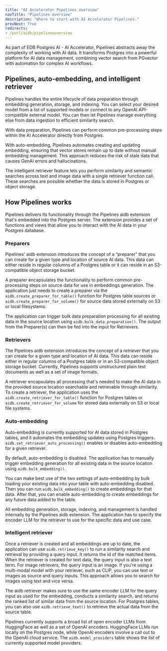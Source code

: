 ```yaml
---
title: "AI Accelerator Pipelines overview"
navTitle: "Pipelines overview"
description: "Where to start with AI Accelerator Pipelines."
prevNext: True
redirects:
- /purl/aidb/pipelinesoverview
---
```


As part of EDB Postgres AI - AI Accelerator, Pipelines abstracts away the complexity of working with AI data. It transforms Postgres into a powerful platform for AI data management, combining vector search from PGvector with automation for complex AI workflows.

## Pipelines, auto-embedding, and intelligent retriever

Pipelines handles the entire lifecycle of data preparation through embedding generation, storage, and indexing. You can select your desired model from a list of supported models or connect to any OpenAI API-compatible external model. You can then let Pipelines manage everything else from data ingestion to efficient similarity search.

With data preparation, Pipelines can perform common pre-processing steps within the AI Accelerator directly from Postgres.

With auto-embedding, Pipelines automates creating and updating embedding, ensuring that vector stores remain up to date without manual embedding management. This approach reduces the risk of stale data that causes GenAI errors and hallucinations.

The intelligent retriever feature lets you perform similarity and semantic searches across text and image data with a single retriever function call. These searches are possible whether the data is stored in Postgres or object storage.

## How Pipelines works

Pipelines delivers its functionality through the Pipelines aidb extension that's embedded into the Postgres server. The extension provides a set of functions and views that allow you to interact with the AI data in your Postgres database.

### Preparers

Pipelines' aidb extension introduces the concept of a “preparer” that you can create for a given type and location of source AI data. This data can either reside in regular columns of a Postgres table or it can reside in an S3-compatible object storage bucket.

A preparer encapsulates the functionality to perform common pre-processing steps on source data for use in embeddings generation. The application just needs to create a preparer via the `aidb.create_preparer_for_table()` function for Postgres table sources or `aidb.create_preparer_for_volume()` for source data stored externally on S3 or local filesystems.

The application can trigger bulk data preparation processing for all existing data in the source location using `aidb.bulk_data_preparation()`. The output from the Preparer(s) can then be fed into the input for Retrievers.

### Retrievers

The Pipelines aidb extension introduces the concept of a *retriever* that you can create for a given type and location of AI data. This data can reside either in regular columns of a Postgres table or in an S3-compatible object storage bucket. Currently, Pipelines supports unstructured plain text documents as well as a set of image formats.

A retriever encapsulates all processing that's needed to make the AI data in the provided source location searchable and retrievable through similarity. To create a retriever, the application uses the `aidb.create_retriever_for_table()` function for Postgres tables or `aidb.create_retriever_for_volume` for stored data externally on S3 or local file systems.

### Auto-embedding

Auto-embedding is currently supported for AI data stored in Postgres tables, and it automates the embedding updates using Postgres triggers. `aidb.set_retriever_auto_processing()` enables or disables auto-embedding for a given retriever.

By default, auto-embedding is disabled. The application has to manually trigger embedding generation for all existing data in the source location using `aidb.bulk_embedding()`.

You can make best use of the two settings of auto-embedding by bulk loading your existing data into your table with auto-embedding disabled. Then you can run `aidb.bulk_embedding()` to create embeddings for that data. After that, you can enable auto-embedding to create embeddings for any future data added to the table.

All embedding generation, storage, indexing, and management is handled internally by the Pipelines aidb extension. The application has to specify the encoder LLM for the retriever to use for the specific data and use case.

### Intelligent retriever

Once a retriever is created and all embeddings are up to date, the application can use `aidb.retrieve_key()` to run a similarity search and retrieval by providing a query input. It returns the id of the matched items. When the retriever is created for text data, the query input is also a text term. For image retrievers, the query input is an image. If you're using a multi-modal model with your retriever, such as CLIP, you can use text or images as source and query inputs. This approach allows you to search for images using text and vice versa.

The aidb retriever makes sure to use the same encoder LLM for the query input as used for the embedding, conducts a similarity search, and returns the ranked list of similar data from the source location. For Postgres tables, you can also use `aidb.retrieve_text()` to retrieve the actual data from the source table.

Pipelines currently supports a broad list of open encoder LLMs from HuggingFace as well as a set of OpenAI encoders. HuggingFace LLMs run locally on the Postgres node, while OpenAI encoders involve a call out to the OpenAI cloud service. The `aidb.model_providers` table shows the list of currently supported model providers.
